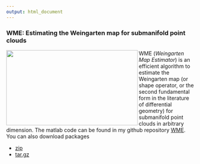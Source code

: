 ```yaml
---
output: html_document
---
```


### **WME**: Estimating the Weingarten map for submanifold point clouds  

<img align="left" src="images/idea.png" width="350px" height="200px">

WME (*Weingarten Map Estimator*) is an efficient algorithm to estimate the Weingarten map (or shape operator, or the second fundamental form in the literature of differential geometry) for submanifold point clouds in arbitrary dimension. The matlab code can be found in my github repository [WME](https://github.com/YueqiCao/WME.git). You can also download packages

- [zip](https://github.com/YueqiCao/WME/archive/v1.0.zip)
- [tar.gz](https://github.com/YueqiCao/WME/archive/v1.0.tar.gz)


